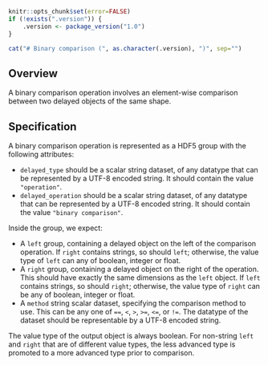 ```r
knitr::opts_chunk$set(error=FALSE)
if (!exists(".version")) {
    .version <- package_version("1.0")
}
```

```r
cat("# Binary comparison (", as.character(.version), ")", sep="")
```

## Overview

A binary comparison operation involves an element-wise comparison between two delayed objects of the same shape.

## Specification

A binary comparison operation is represented as a HDF5 group with the following attributes:

- `delayed_type` should be a scalar string dataset, of any datatype that can be represented by a UTF-8 encoded string.
  It should contain the value `"operation"`.
- `delayed_operation` should be a scalar string dataset, of any datatype that can be represented by a UTF-8 encoded string.
  It should contain the value `"binary comparison"`.

Inside the group, we expect:

- A `left` group, containing a delayed object on the left of the comparison operation.
  If `right` contains strings, so should `left`; otherwise, the value type of `left` can any of boolean, integer or float.
- A `right` group, containing a delayed object on the right of the operation.
  This should have exactly the same dimensions as the `left` object.
  If `left` contains strings, so should `right`; otherwise, the value type of `right` can be any of boolean, integer or float.
- A `method` string scalar dataset, specifying the comparison method to use.
  This can be any one of `==`, `<`, `>`, `>=`, `<=`, or `!=`. 
  The datatype of the dataset should be representable by a UTF-8 encoded string.

The value type of the output object is always boolean.
For non-string `left` and `right` that are of different value types, the less advanced type is promoted to a more advanced type prior to comparison.
